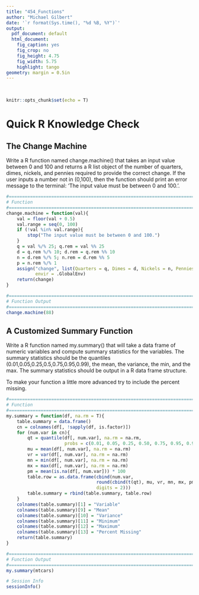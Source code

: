```yaml
---
title: "454_Functions"
author: "Michael Gilbert"
date: '`r format(Sys.time(), "%d %B, %Y")`'
output:
  pdf_document: default
  html_document:
    fig_caption: yes
    fig_crop: no
    fig_height: 4.75
    fig_width: 5.75
    highlight: tango
geometry: margin = 0.5in
---
```

\
```r
knitr::opts_chunk$set(echo = T)
```

# Quick R Knowledge Check

## The Change Machine

Write a R function named change.machine() that takes an input value between 0 and 100 and returns a R list object of the number of quarters, dimes, nickels, and pennies required to provide the correct change. If the user inputs a number not in (0,100), then the function should print an error message to the terminal: 'The input value must be between 0 and 100.'. 

```r
#==============================================================================
# Function
#==============================================================================
change.machine = function(val){
    val = floor(val + 0.5)
    val.range = seq(0, 100)
    if (!val %in% val.range){
        stop("The input value must be between 0 and 100.")
    }
    q = val %/% 25; q.rem = val %% 25
    d = q.rem %/% 10; d.rem = q.rem %% 10
    n = d.rem %/% 5; n.rem = d.rem %% 5
    p = n.rem %/% 1
    assign("change", list(Quarters = q, Dimes = d, Nickels = n, Pennies = p), 
           envir = .GlobalEnv)
    return(change)
}

#==============================================================================
# Function Output
#==============================================================================
change.machine(88)
```

## A Customized Summary Function

Write a R function named my.summary() that will take a data frame of numeric variables and compute summary statistics for the variables. The summary statistics should be the quantiles (0.01,0.05,0.25,0.5,0.75,0.95,0.99), the mean, the variance, the min, and the max. The summary statistics should be output in a R data frame structure. 

To make your function a little more advanced try to include the percent missing.

```r
#==============================================================================
# Function
#==============================================================================
my.summary = function(df, na.rm = T){
    table.summary = data.frame()
    cn = colnames(df[, !sapply(df, is.factor)])
    for (num.var in cn){
        qt = quantile(df[, num.var], na.rm = na.rm, 
                      probs = c(0.01, 0.05, 0.25, 0.50, 0.75, 0.95, 0.99))
        mu = mean(df[, num.var], na.rm = na.rm)
        vr = var(df[, num.var], na.rm = na.rm)
        mn = min(df[, num.var], na.rm = na.rm)
        mx = max(df[, num.var], na.rm = na.rm)
        pm = mean(is.na(df[, num.var])) * 100
        table.row = as.data.frame(cbind(num.var,
                                  round(cbind(t(qt), mu, vr, mn, mx, pm), 
                                  digits = 2)))
        table.summary = rbind(table.summary, table.row)
    }
    colnames(table.summary)[1] = "Variable"
    colnames(table.summary)[9] = "Mean"
    colnames(table.summary)[10] = "Variance"
    colnames(table.summary)[11] = "Minimum"
    colnames(table.summary)[12] = "Maximum"
    colnames(table.summary)[13] = "Percent Missing"
    return(table.summary)
}

#==============================================================================
# Function Output
#==============================================================================
my.summary(mtcars)
```

```r
# Session Info
sessionInfo()
```
